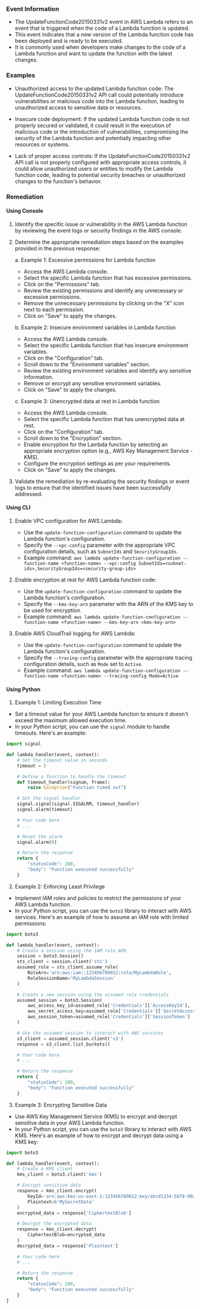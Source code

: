 
### Event Information

- The UpdateFunctionCode20150331v2 event in AWS Lambda refers to an event that is triggered when the code of a Lambda function is updated.
- This event indicates that a new version of the Lambda function code has been deployed and is ready to be executed.
- It is commonly used when developers make changes to the code of a Lambda function and want to update the function with the latest changes.


### Examples

- Unauthorized access to the updated Lambda function code: The UpdateFunctionCode20150331v2 API call could potentially introduce vulnerabilities or malicious code into the Lambda function, leading to unauthorized access to sensitive data or resources.

- Insecure code deployment: If the updated Lambda function code is not properly secured or validated, it could result in the execution of malicious code or the introduction of vulnerabilities, compromising the security of the Lambda function and potentially impacting other resources or systems.

- Lack of proper access controls: If the UpdateFunctionCode20150331v2 API call is not properly configured with appropriate access controls, it could allow unauthorized users or entities to modify the Lambda function code, leading to potential security breaches or unauthorized changes to the function's behavior.

### Remediation

#### Using Console

1. Identify the specific issue or vulnerability in the AWS Lambda function by reviewing the event logs or security findings in the AWS console.

2. Determine the appropriate remediation steps based on the examples provided in the previous response:

   a. Example 1: Excessive permissions for Lambda function
      - Access the AWS Lambda console.
      - Select the specific Lambda function that has excessive permissions.
      - Click on the "Permissions" tab.
      - Review the existing permissions and identify any unnecessary or excessive permissions.
      - Remove the unnecessary permissions by clicking on the "X" icon next to each permission.
      - Click on "Save" to apply the changes.

   b. Example 2: Insecure environment variables in Lambda function
      - Access the AWS Lambda console.
      - Select the specific Lambda function that has insecure environment variables.
      - Click on the "Configuration" tab.
      - Scroll down to the "Environment variables" section.
      - Review the existing environment variables and identify any sensitive information.
      - Remove or encrypt any sensitive environment variables.
      - Click on "Save" to apply the changes.

   c. Example 3: Unencrypted data at rest in Lambda function
      - Access the AWS Lambda console.
      - Select the specific Lambda function that has unencrypted data at rest.
      - Click on the "Configuration" tab.
      - Scroll down to the "Encryption" section.
      - Enable encryption for the Lambda function by selecting an appropriate encryption option (e.g., AWS Key Management Service - KMS).
      - Configure the encryption settings as per your requirements.
      - Click on "Save" to apply the changes.

3. Validate the remediation by re-evaluating the security findings or event logs to ensure that the identified issues have been successfully addressed.

#### Using CLI

1. Enable VPC configuration for AWS Lambda:
   - Use the `update-function-configuration` command to update the Lambda function's configuration.
   - Specify the `--vpc-config` parameter with the appropriate VPC configuration details, such as `SubnetIds` and `SecurityGroupIds`.
   - Example command: `aws lambda update-function-configuration --function-name <function-name> --vpc-config SubnetIds=<subnet-ids>,SecurityGroupIds=<security-group-ids>`

2. Enable encryption at rest for AWS Lambda function code:
   - Use the `update-function-configuration` command to update the Lambda function's configuration.
   - Specify the `--kms-key-arn` parameter with the ARN of the KMS key to be used for encryption.
   - Example command: `aws lambda update-function-configuration --function-name <function-name> --kms-key-arn <kms-key-arn>`

3. Enable AWS CloudTrail logging for AWS Lambda:
   - Use the `update-function-configuration` command to update the Lambda function's configuration.
   - Specify the `--tracing-config` parameter with the appropriate tracing configuration details, such as `Mode` set to `Active`.
   - Example command: `aws lambda update-function-configuration --function-name <function-name> --tracing-config Mode=Active`

#### Using Python

1. Example 1: Limiting Execution Time
- Set a timeout value for your AWS Lambda function to ensure it doesn't exceed the maximum allowed execution time.
- In your Python script, you can use the `signal` module to handle timeouts. Here's an example:

```python
import signal

def lambda_handler(event, context):
    # Set the timeout value in seconds
    timeout = 5

    # Define a function to handle the timeout
    def timeout_handler(signum, frame):
        raise Exception("Function timed out")

    # Set the signal handler
    signal.signal(signal.SIGALRM, timeout_handler)
    signal.alarm(timeout)

    # Your code here
    # ...

    # Reset the alarm
    signal.alarm(0)

    # Return the response
    return {
        "statusCode": 200,
        "body": "Function executed successfully"
    }
```

2. Example 2: Enforcing Least Privilege
- Implement IAM roles and policies to restrict the permissions of your AWS Lambda function.
- In your Python script, you can use the `boto3` library to interact with AWS services. Here's an example of how to assume an IAM role with limited permissions:

```python
import boto3

def lambda_handler(event, context):
    # Create a session using the IAM role ARN
    session = boto3.Session()
    sts_client = session.client('sts')
    assumed_role = sts_client.assume_role(
        RoleArn='arn:aws:iam::123456789012:role/MyLambdaRole',
        RoleSessionName='MyLambdaSession'
    )

    # Create a new session using the assumed role credentials
    assumed_session = boto3.Session(
        aws_access_key_id=assumed_role['Credentials']['AccessKeyId'],
        aws_secret_access_key=assumed_role['Credentials']['SecretAccessKey'],
        aws_session_token=assumed_role['Credentials']['SessionToken']
    )

    # Use the assumed session to interact with AWS services
    s3_client = assumed_session.client('s3')
    response = s3_client.list_buckets()

    # Your code here
    # ...

    # Return the response
    return {
        "statusCode": 200,
        "body": "Function executed successfully"
    }
```

3. Example 3: Encrypting Sensitive Data
- Use AWS Key Management Service (KMS) to encrypt and decrypt sensitive data in your AWS Lambda function.
- In your Python script, you can use the `boto3` library to interact with AWS KMS. Here's an example of how to encrypt and decrypt data using a KMS key:

```python
import boto3

def lambda_handler(event, context):
    # Create a KMS client
    kms_client = boto3.client('kms')

    # Encrypt sensitive data
    response = kms_client.encrypt(
        KeyId='arn:aws:kms:us-east-1:123456789012:key/abcd1234-5678-90ab-cdef-1234567890ab',
        Plaintext=b'MySecretData'
    )
    encrypted_data = response['CiphertextBlob']

    # Decrypt the encrypted data
    response = kms_client.decrypt(
        CiphertextBlob=encrypted_data
    )
    decrypted_data = response['Plaintext']

    # Your code here
    # ...

    # Return the response
    return {
        "statusCode": 200,
        "body": "Function executed successfully"
    }
}
```

